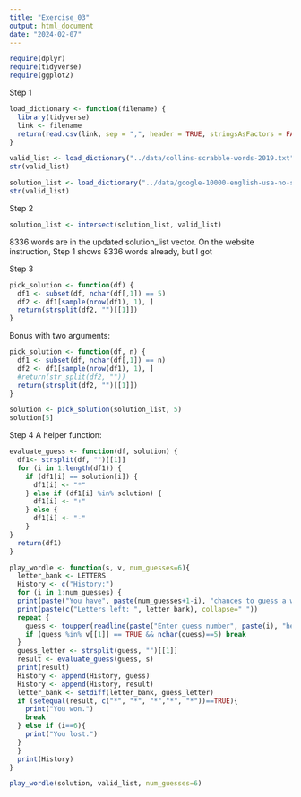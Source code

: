 ```yaml
---
title: "Exercise_03"
output: html_document
date: "2024-02-07"
---
```

```r
require(dplyr)
require(tidyverse)
require(ggplot2)
```

Step 1
```r
load_dictionary <- function(filename) {
  library(tidyverse)
  link <- filename
  return(read.csv(link, sep = ",", header = TRUE, stringsAsFactors = FALSE))
}
```

```r
valid_list <- load_dictionary("../data/collins-scrabble-words-2019.txt")
str(valid_list)
```

```r
solution_list <- load_dictionary("../data/google-10000-english-usa-no-swears.txt")
str(valid_list)
```

Step 2
```r
solution_list <- intersect(solution_list, valid_list)
```
8336 words are in the updated solution_list vector. On the website instruction, Step 1 shows 8336 words already, but I got 

Step 3
```r
pick_solution <- function(df) {
  df1 <- subset(df, nchar(df[,1]) == 5)
  df2 <- df1[sample(nrow(df1), 1), ]
  return(strsplit(df2, "")[[1]])
}
```

Bonus with two arguments:
```r
pick_solution <- function(df, n) {
  df1 <- subset(df, nchar(df[,1]) == n)
  df2 <- df1[sample(nrow(df1), 1), ]
  #return(str_split(df2, ""))
  return(strsplit(df2, "")[[1]])
}
```

```r
solution <- pick_solution(solution_list, 5)
solution[5]
```

Step 4
A helper function:
```r
evaluate_guess <- function(df, solution) {
  df1<- strsplit(df, "")[[1]]
  for (i in 1:length(df1)) {
    if (df1[i] == solution[i]) {
      df1[i] <- "*"
    } else if (df1[i] %in% solution) {
      df1[i] <- "+"
    } else {
      df1[i] <- "-"
    }
}
  return(df1)
}
```

```r
play_wordle <- function(s, v, num_guesses=6){
  letter_bank <- LETTERS
  History <- c("History:")
  for (i in 1:num_guesses) {
  print(paste("You have", paste(num_guesses+1-i), "chances to guess a word of length 5"))
  print(paste(c("Letters left: ", letter_bank), collapse=" "))
  repeat {
    guess <- toupper(readline(paste("Enter guess number", paste(i), "here, then press <enter>: ")))
    if (guess %in% v[[1]] == TRUE && nchar(guess)==5) break
  }
  guess_letter <- strsplit(guess, "")[[1]]
  result <- evaluate_guess(guess, s)
  print(result)
  History <- append(History, guess)
  History <- append(History, result)
  letter_bank <- setdiff(letter_bank, guess_letter)
  if (setequal(result, c("*", "*", "*","*", "*"))==TRUE){
    print("You won.")
    break
  } else if (i==6){
    print("You lost.")
  }
  }
  print(History)
}
```


```r
play_wordle(solution, valid_list, num_guesses=6)
```







